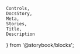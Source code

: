     Controls,
    DocsStory,
    Meta,
    Stories,
    Title,
    Description
} from '@storybook/blocks';

<Meta of={menuButtonStories} />
<Title of={menuButtonStories} />

Per [W3C](https://www.w3.org/WAI/ARIA/apg/patterns/menu-button/), a menu button is a button that opens a menu. It is
often styled as a typical push button with a downward pointing arrow or triangle to hint that activating the button will display a menu.

<DocsStory of={menuButtonStories.outlineButton} expanded={false} />
<Controls of={menuButtonStories.outlineButton} />

## Appearances

## Appearance Variants

## Usage

## Examples

## Accessibility

<ContentHiddenDocs buttonElement="nimble-menu-button" />

## Resources
